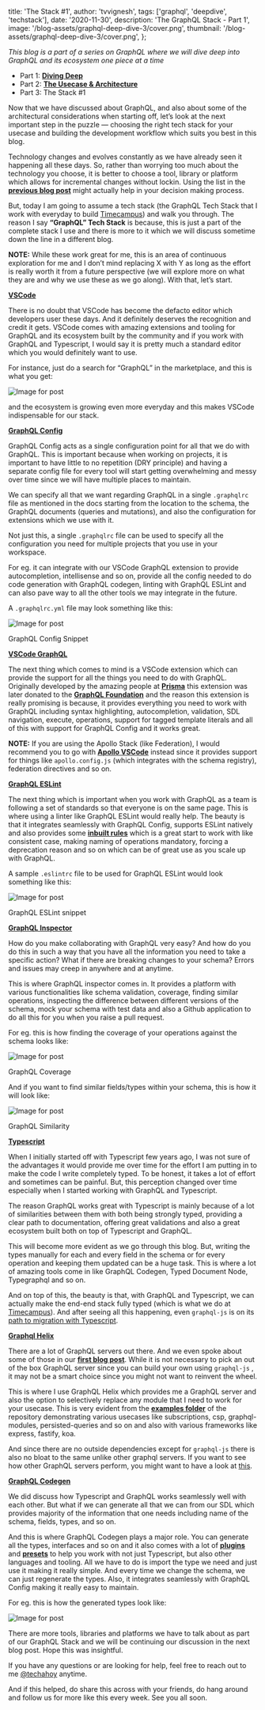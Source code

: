 
  title: 'The Stack #1',
  author: 'tvvignesh',
  tags: ['graphql', 'deepdive', 'techstack'],
  date: '2020-11-30',
  description: 'The GraphQL Stack - Part 1',
  image: '/blog-assets/graphql-deep-dive-3/cover.png',
  thumbnail: '/blog-assets/graphql-deep-dive-3/cover.png',
};


_This blog is a part of a series on GraphQL where we will dive deep into GraphQL and its ecosystem one piece at a time_

- Part 1: [**Diving Deep**](/blog/graphql-deep-dive-1)
- Part 2: [**The Usecase & Architecture**](/blog/graphql-deep-dive-2)
- Part 3: The Stack #1

Now that we have discussed about GraphQL, and also about some of the architectural considerations when starting off, let’s look at the next important step in the puzzle — choosing the right tech stack for your usecase and building the development workflow which suits you best in this blog.

Technology changes and evolves constantly as we have already seen it happening all these days. So, rather than worrying too much about the technology you choose, it is better to choose a tool, library or platform which allows for incremental changes without lockin. Using the list in the [**previous blog post**](/blog/graphql-deep-dive-2) might actually help in your decision making process.

But, today I am going to assume a tech stack (the GraphQL Tech Stack that I work with everyday to build [Timecampus](https://www.twitter.com/timecampus)) and walk you through. The reason I say **“GraphQL” Tech Stack** is because, this is just a part of the complete stack I use and there is more to it which we will discuss sometime down the line in a different blog.

**NOTE:** While these work great for me, this is an area of continuous exploration for me and I don’t mind replacing X with Y as long as the effort is really worth it from a future perspective (we will explore more on what they are and why we use these as we go along). With that, let’s start.

[**VSCode**](https://code.visualstudio.com/)

There is no doubt that VSCode has become the defacto editor which developers user these days. And it definitely deserves the recognition and credit it gets. VSCode comes with amazing extensions and tooling for GraphQL and its ecosystem built by the community and if you work with GraphQL and Typescript, I would say it is pretty much a standard editor which you would definitely want to use.

For instance, just do a search for “GraphQL” in the marketplace, and this is what you get:

![Image for post](/blog-assets/graphql-deep-dive-3/1.png)

and the ecosystem is growing even more everyday and this makes VSCode indispensable for our stack.

[**GraphQL Config**](https://graphql-config.com/)

GraphQL Config acts as a single configuration point for all that we do with GraphQL. This is important because when working on projects, it is important to have little to no repetition (DRY principle) and having a separate config file for every tool will start getting overwhelming and messy over time since we will have multiple places to maintain.

We can specify all that we want regarding GraphQL in a single `.graphqlrc` file as mentioned in the docs starting from the location to the schema, the GraphQL documents (queries and mutations), and also the configuration for extensions which we use with it.

Not just this, a single `.graphqlrc` file can be used to specify all the configuration you need for multiple projects that you use in your workspace.

For eg. it can integrate with our VSCode GraphQL extension to provide autocompletion, intellisense and so on, provide all the config needed to do code generation with GraphQL codegen, linting with GraphQL ESLint and can also pave way to all the other tools we may integrate in the future.

A `.graphqlrc.yml` file may look something like this:

![Image for post](/blog-assets/graphql-deep-dive-3/2.png)

GraphQL Config Snippet

[**VSCode GraphQL**](https://github.com/graphql/vscode-graphql)

The next thing which comes to mind is a VSCode extension which can provide the support for all the things you need to do with GraphQL. Originally developed by the amazing people at [**Prisma**](https://www.prisma.io/) this extension was later donated to the [**GraphQL Foundation**](https://foundation.graphql.org/) and the reason this extension is really promising is because, it provides everything you need to work with GraphQL including syntax highlighting, autocompletion, validation, SDL navigation, execute, operations, support for tagged template literals and all of this with support for GraphQL Config and it works great.

**NOTE:** If you are using the Apollo Stack (like Federation), I would recommend you to go with [**Apollo VSCode**](https://www.apollographql.com/docs/devtools/editor-plugins/) instead since it provides support for things like `apollo.config.js` (which integrates with the schema registry), federation directives and so on.

[**GraphQL ESLint**](https://github.com/dotansimha/graphql-eslint)

The next thing which is important when you work with GraphQL as a team is following a set of standards so that everyone is on the same page. This is where using a linter like GraphQL ESLint would really help. The beauty is that it integrates seamlessly with GraphQL Config, supports ESLint natively and also provides some [**inbuilt rules**](https://github.com/dotansimha/graphql-eslint/blob/master/docs/README.md) which is a great start to work with like consistent case, making naming of operations mandatory, forcing a deprecation reason and so on which can be of great use as you scale up with GraphQL.

A sample `.eslintrc` file to be used for GraphQL ESLint would look something like this:

![Image for post](/blog-assets/graphql-deep-dive-3/3.png)

GraphQL ESLint snippet

[**GraphQL Inspector**](https://graphql-inspector.com/)

How do you make collaborating with GraphQL very easy? And how do you do this in such a way that you have all the information you need to take a specific action? What if there are breaking changes to your schema? Errors and issues may creep in anywhere and at anytime.

This is where GraphQL inspector comes in. It provides a platform with various functionalities like schema validation, coverage, finding similar operations, inspecting the difference between different versions of the schema, mock your schema with test data and also a Github application to do all this for you when you raise a pull request.

For eg. this is how finding the coverage of your operations against the schema looks like:

![Image for post](/blog-assets/graphql-deep-dive-3/4.png)

GraphQL Coverage

And if you want to find similar fields/types within your schema, this is how it will look like:

![Image for post](/blog-assets/graphql-deep-dive-3/5.png)

GraphQL Similarity

[**Typescript**](https://www.typescriptlang.org/)

When I initially started off with Typescript few years ago, I was not sure of the advantages it would provide me over time for the effort I am putting in to make the code I write completely typed. To be honest, it takes a lot of effort and sometimes can be painful. But, this perception changed over time especially when I started working with GraphQL and Typescript.

The reason GraphQL works great with Typescript is mainly because of a lot of similarities between them with both being strongly typed, providing a clear path to documentation, offering great validations and also a great ecosystem built both on top of Typescript and GraphQL.

This will become more evident as we go through this blog. But, writing the types manually for each and every field in the schema or for every operation and keeping them updated can be a huge task. This is where a lot of amazing tools come in like GraphQL Codegen, Typed Document Node, Typegraphql and so on.

And on top of this, the beauty is that, with GraphQL and Typescript, we can actually make the end-end stack fully typed (which is what we do at [Timecampus](https://www.twitter.com/timecampus)). And after seeing all this happening, even `graphql-js` is on its [path to migration with Typescript](https://github.com/graphql/graphql-js/issues/2104).

[**Graphql Helix**](https://github.com/contrawork/graphql-helix)

There are a lot of GraphQL servers out there. And we even spoke about some of those in our [**first blog post**](/blog/graphql-deep-dive-1). While it is not necessary to pick an out of the box GraphQL server since you can build your own using `graphql-js` , it may not be a smart choice since you might not want to reinvent the wheel.

This is where I use GraphQL Helix which provides me a GraphQL server and also the option to selectively replace any module that I need to work for your usecase. This is very evident from the [**examples folder**](https://github.com/contrawork/graphql-helix/tree/master/examples) of the repository demonstrating various usecases like subscriptions, csp, graphql-modules, persisted-queries and so on and also with various frameworks like express, fastify, koa.

And since there are no outside dependencies except for `graphql-js` there is also no bloat to the same unlike other graphql servers. If you want to see how other GraphQL servers perform, you might want to have a look at [this](https://github.com/benawad/node-graphql-benchmarks).

[**GraphQL Codegen**](https://graphql-code-generator.com/)

We did discuss how Typescript and GraphQL works seamlessly well with each other. But what if we can generate all that we can from our SDL which provides majority of the information that one needs including name of the schema, fields, types, and so on.

And this is where GraphQL Codegen plays a major role. You can generate all the types, interfaces and so on and it also comes with a lot of [**plugins**](https://graphql-code-generator.com/docs/plugins/index) and [**presets**](https://graphql-code-generator.com/docs/presets/presets-index) to help you work with not just Typescript, but also other languages and tooling. All we have to do is import the type we need and just use it making it really simple. And every time we change the schema, we can just regenerate the types. Also, it integrates seamlessly with GraphQL Config making it really easy to maintain.

For eg. this is how the generated types look like:

![Image for post](/blog-assets/graphql-deep-dive-3/6.png)

There are more tools, libraries and platforms we have to talk about as part of our GraphQL Stack and we will be continuing our discussion in the next blog post. Hope this was insightful.

If you have any questions or are looking for help, feel free to reach out to me [@techahoy](https://twitter.com/techahoy) anytime.

And if this helped, do share this across with your friends, do hang around and follow us for more like this every week. See you all soon.
